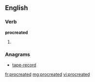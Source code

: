 ==English==

===Verb===
'''procreated'''

# {{past of|[[procreate]]}}

===Anagrams===
* [[tape-record#English|tape-record]]

[[fr:procreated]]
[[mg:procreated]]
[[vi:procreated]]